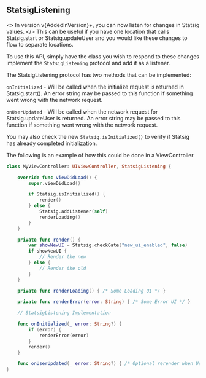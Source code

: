 

## StatsigListening <VersionBadge version={AddedInVersion}/>

<>
  In version v{AddedInVersion}+, you can now listen for changes in Statsig
  values.
</>
This can be useful if you have one location that calls Statsig.start or Statsig.updateUser
and you would like these changes to flow to separate locations.

To use this API, simply have the class you wish to respond to these changes implement the `StatsigListening` protocol and add it as a listener.

The StatsigListening protocol has two methods that can be implemented:

`onInitialized` - Will be called when the initialize request is returned in Statsig.start().
An error string may be passed to this function if something went wrong with the network request.

`onUserUpdated` - Will be called when the network request for Statsig.updateUser is returned.
An error string may be passed to this function if something went wrong with the network request.

You may also check the new `Statsig.isInitialized()` to verify if Statsig has already completed initialization.

The following is an example of how this could be done in a ViewController

```swift
class MyViewController: UIViewController, StatsigListening {

    override func viewDidLoad() {
        super.viewDidLoad()

        if Statsig.isInitialized() {
            render()
        } else {
            Statsig.addListener(self)
            renderLoading()
        }
    }

    private func render() {
        var showNewUI = Statsig.checkGate("new_ui_enabled", false)
        if showNewUI {
            // Render the new
        } else {
            // Render the old
        }
    }

    private func renderLoading() { /* Some Loading UI */ }

    private func renderError(error: String) { /* Some Error UI */ }

    // StatsigListening Implementation

    func onInitialized(_ error: String?) {
        if (error) {
            renderError(error)
        }
        render()
    }

    func onUserUpdated(_ error: String?) { /* Optional rerender when User changed */ }
}
```
